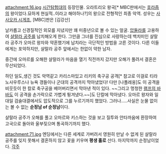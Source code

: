 attachment:16.jpg
[[시간탐험대]]의 등장인물. 오라트리오 왕국[* MBC판에서는 [[호라즘]]의 왕이었다.묘하게 현실적..이라고 해야하나?]의 왕으로 전형적인 최종 악역. 성우는 [[사사오카 시게조]], [MBC]판은 [김강산]

날카롭고 신경질적인 외모를 지녔지만 꽤 미중년으로 볼 수 있는 얼굴. [[압둘라]]를 고용하여 [[샬랄라 공주]]를 납치해오게 한다. 그만큼 그녀를 진심으로 사랑하는데 백치미인 샬랄라 공주가 오마르 왕자와 약혼했기에 납치라는 극단적인 방법을 고른 것이다. 다른 이들에게는 포악하지만, 샬랄라 공주 앞에서는 한없이 약한 남자.

중간에 오마르를 오해한 샬랄라가 마음을 열기 직전까지 갔지만 오해가 풀려서 결혼은 무산되었다.

하던 일도,생긴 것도 악역같고 카리스마있고 리키의 축구공 공격[* 참고로 이걸로 티라노사우루스나 뉴욕 갱들이나 군대의 공격까지 막아냈었다! 다만 [나폴레옹]도 이 공격을 비웃듯이 한 칼로 축구공을 베어버리면서 막아낸 적이 있다. ~~그리고 멍청한 [[램프의 바바]]도 이 공격을 손가락으로 가볍게 튕겨냈다.~~]도 단칼에 막아냈다. 오마르 왕자와 일대일 검술대결에서도 압도적으로 그를 누르기까지 했었다. 그러나.....사실은 눈물 없이는 볼 수 없는 '''순정남 of 순정남'''이다.

샬랄라 공주가 오해를 풀고 오마르와 키스하는 것을 보고 질투와 안타까움에 환장하여 고국으로 돌아와 울부짖으며 통곡하기까지 했다.

attachment:71.jpg
엔딩에서는 다른 세계로 가버려서 영원히 만날 수 없게 된 샬랄라 공주를 잊지 못해서 결혼하지 않고 꽃을 키우며 '''평생 홀로''' 산다. 마지막까지 순정남이었다.
[[각주]]

